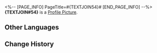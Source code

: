 <%-- [PAGE_INFO]
PageTitle=#{TEXTJOIN54}#
[END_PAGE_INFO] --%>
{{Item Infobox
|title       = {TEXTJOIN#54}
|id          = 220002
|image       = Item {TEXTJOIN#54}.png
|type        = Chat Box
|invCategory = 
|rarity      = 4
|effect      = Chat Box for Message and Chat. Once obtained, they can be used in the Message or Chat functions
|description = "Will {TEXTJOIN#54} dream of the Trailblazer?"<br />"...I don't know."<br />"But I know we will be the best travel buddies even in dreams."
|source1     = [[Obtained from Aetherium Wars]]
}}
'''{TEXTJOIN#54}''' is a [[Profile Picture]].

==Other Languages==
{{Other Languages
|en   = {TEXTJOIN#54}
|zhs  = {TEXTJOIN#54}
|zht  = {TEXTJOIN#54}
|ja   = {TEXTJOIN#54}
|ko   = {TEXTJOIN#54}
|es   = {TEXTJOIN#54}
|fr   = {TEXTJOIN#54}
|ru   = {TEXTJOIN#54}
|th   = {TEXTJOIN#54}
|vi   = {TEXTJOIN#54}
|de   = {TEXTJOIN#54}
|id   = {TEXTJOIN#54}
|pt   = {TEXTJOIN#54}
}}

==Change History==
{{Change History|1.4}}